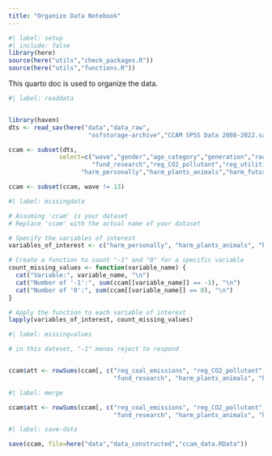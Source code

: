 ```yaml
---
title: "Organize Data Notebook"
---
```


```r
#| label: setup
#| include: false
library(here)
source(here("utils","check_packages.R"))
source(here("utils","functions.R"))
```

This quarto doc is used to organize the data.

```r
#| label: readdata


library(haven)
dts <- read_sav(here("data","data_raw",
                      "osfstorage-archive","CCAM SPSS Data 2008-2022.sav"))

ccam <- subset(dts, 
              select=c("wave","gender","age_category","generation","race","educ_category","income_category","party_x_ideo",
                       "fund_research","reg_CO2_pollutant","reg_utilities","discuss_GW",
                    "harm_personally","harm_plants_animals","harm_future_gen","harm_US","harm_dev_countries"))

ccam <- subset(ccam, wave != 13)
```


```r
#| label: missingdata

# Assuming 'ccam' is your dataset
# Replace 'ccam' with the actual name of your dataset

# Specify the variables of interest
variables_of_interest <- c("harm_personally", "harm_plants_animals", "harm_future_gen", "harm_US", "harm_dev_countries")

# Create a function to count "-1" and "0" for a specific variable
count_missing_values <- function(variable_name) {
  cat("Variable:", variable_name, "\n")
  cat("Number of '-1':", sum(ccam[[variable_name]] == -1), "\n")
  cat("Number of '0':", sum(ccam[[variable_name]] == 0), "\n")
}

# Apply the function to each variable of interest
lapply(variables_of_interest, count_missing_values)


```


```r
#| label: missingvalues

# in this dateset, "-1" menas reject to respond


ccam$att <- rowSums(ccam[, c("reg_coal_emissions", "reg_CO2_pollutant", "reg_utilities",
                             "fund_research", "harm_plants_animals", "harm_US")])
```

```r
#| label: merge

ccam$att <- rowSums(ccam[, c("reg_coal_emissions", "reg_CO2_pollutant", "reg_utilities",
                             "fund_research", "harm_plants_animals", "harm_US")])
```



```r
#| label: save-data

save(ccam, file=here("data","data_constructed","ccam_data.RData"))
```






